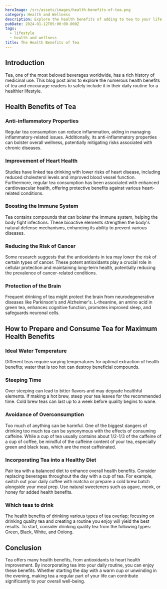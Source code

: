 ```yaml
---
heroImage: /src/assets/images/health-benefits-of-tea.png
category: Health and Wellness
description: Explore the health benefits of adding to tea to your life!
pubDate: 2024-01-12T05:00:00.000Z
tags:
  - lifestyle
  - health and wellness
title: The Health Benefits of Tea
---
```


## Introduction

Tea, one of the most beloved beverages worldwide, has a rich history of medicinal use. This blog post aims to explore the numerous health benefits of tea and encourage readers to safely include it in their daily routine for a healthier lifestyle.

## Health Benefits of Tea

### Anti-inflammatory Properties

Regular tea consumption can reduce inflammation, aiding in managing inflammatory-related issues. Additionally, its anti-inflammatory properties can bolster overall wellness, potentially mitigating risks associated with chronic diseases.

### Improvement of Heart Health

Studies have linked tea drinking with lower risks of heart disease, including reduced cholesterol levels and improved blood vessel function. Furthermore, regular tea consumption has been associated with enhanced cardiovascular health, offering protective benefits against various heart-related conditions.

### Boosting the Immune System

Tea contains compounds that can bolster the immune system, helping the body fight infections. These bioactive elements strengthen the body's natural defense mechanisms, enhancing its ability to prevent various diseases.

### Reducing the Risk of Cancer

Some research suggests that the antioxidants in tea may lower the risk of certain types of cancer. These potent antioxidants play a crucial role in cellular protection and maintaining long-term health, potentially reducing the prevalence of cancer-related conditions.

### Protection of the Brain

Frequent drinking of tea might protect the brain from neurodegenerative diseases like Parkinson's and Alzheimer's. L-theanine, an amino acid in green tea, enhances cognitive function, promotes improved sleep, and safeguards neuronal cells.

## How to Prepare and Consume Tea for Maximum Health Benefits

### Ideal Water Temperature

Different teas require varying temperatures for optimal extraction of health benefits; water that is too hot can destroy beneficial compounds.

### Steeping Time

Over steeping can lead to bitter flavors and may degrade healthful elements. If making a hot brew, steep your tea leaves for the recommended time. Cold brew teas can last up to a week before quality begins to wane.

### Avoidance of Overconsumption

Too much of anything can be harmful. One of the biggest dangers of drinking too much tea can be synonymous with the effects of consuming caffeine. While a cup of tea usually contains about 1/2-1/3 of the caffeine of a cup of coffee, be mindful of the caffeine content of your tea, especially green and black teas, which are the most caffeinated.

### Incorporating Tea into a Healthy Diet

Pair tea with a balanced diet to enhance overall health benefits. Consider replacing beverages throughout the day with a cup of tea. For example, switch out your daily coffee with matcha or prepare a cold brew batch alongside your meal prep. Use natural sweeteners such as agave, monk, or honey for added health benefits.

### Which teas to drink

The health benefits of drinking various types of tea overlap; focusing on drinking quality tea and creating a routine you enjoy will yield the best results. To start, consider drinking quality tea from the following types: Green, Black, White, and Oolong.

## Conclusion

Tea offers many health benefits, from antioxidants to heart health improvement. By incorporating tea into your daily routine, you can enjoy these benefits. Whether starting the day with a warm cup or unwinding in the evening, making tea a regular part of your life can contribute significantly to your overall well-being.
